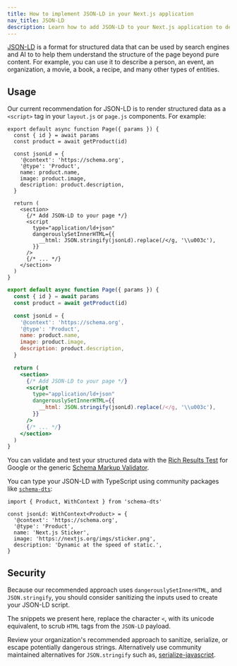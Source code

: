 ```yaml
---
title: How to implement JSON-LD in your Next.js application
nav_title: JSON-LD
description: Learn how to add JSON-LD to your Next.js application to describe your content to search engines and AI.
---
```


[JSON-LD](https://json-ld.org/) is a format for structured data that can be used by search engines and AI to to help them understand the structure of the page beyond pure content. For example, you can use it to describe a person, an event, an organization, a movie, a book, a recipe, and many other types of entities.

## Usage

Our current recommendation for JSON-LD is to render structured data as a `<script>` tag in your `layout.js` or `page.js` components. For example:

```tsx filename="app/products/[id]/page.tsx" switcher
export default async function Page({ params }) {
  const { id } = await params
  const product = await getProduct(id)

  const jsonLd = {
    '@context': 'https://schema.org',
    '@type': 'Product',
    name: product.name,
    image: product.image,
    description: product.description,
  }

  return (
    <section>
      {/* Add JSON-LD to your page */}
      <script
        type="application/ld+json"
        dangerouslySetInnerHTML={{
          __html: JSON.stringify(jsonLd).replace(/</g, '\\u003c'),
        }}
      />
      {/* ... */}
    </section>
  )
}
```

```jsx filename="app/products/[id]/page.js" switcher
export default async function Page({ params }) {
  const { id } = await params
  const product = await getProduct(id)

  const jsonLd = {
    '@context': 'https://schema.org',
    '@type': 'Product',
    name: product.name,
    image: product.image,
    description: product.description,
  }

  return (
    <section>
      {/* Add JSON-LD to your page */}
      <script
        type="application/ld+json"
        dangerouslySetInnerHTML={{
          __html: JSON.stringify(jsonLd).replace(/</g, '\\u003c'),
        }}
      />
      {/* ... */}
    </section>
  )
}
```

You can validate and test your structured data with the [Rich Results Test](https://search.google.com/test/rich-results) for Google or the generic [Schema Markup Validator](https://validator.schema.org/).

You can type your JSON-LD with TypeScript using community packages like [`schema-dts`](https://www.npmjs.com/package/schema-dts):

```tsx
import { Product, WithContext } from 'schema-dts'

const jsonLd: WithContext<Product> = {
  '@context': 'https://schema.org',
  '@type': 'Product',
  name: 'Next.js Sticker',
  image: 'https://nextjs.org/imgs/sticker.png',
  description: 'Dynamic at the speed of static.',
}
```

## Security

Because our recommended approach uses `dangerouslySetInnerHTML`, and `JSON.stringify`, you should consider sanitizing the inputs used to create your JSON-LD script.

The snippets we present here, replace the character `<`, with its unicode equivalent, to scrub `HTML` tags from the `JSON-LD` payload.

Review your organization's recommended approach to sanitize, serialize, or escape potentially dangerous strings. Alternatively use community maintained alternatives for `JSON.stringify` such as, [serialize-javascript](https://www.npmjs.com/package/serialize-javascript).
